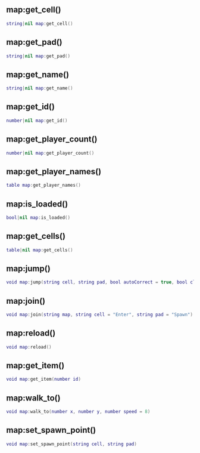 ## map:get_cell()

```lua
string|nil map:get_cell()
```

## map:get_pad()

```lua
string|nil map:get_pad()
```

## map:get_name()

```lua
string|nil map:get_name()
```

## map:get_id()

```lua
number|nil map:get_id()
```

## map:get_player_count()

```lua
number|nil map:get_player_count()
```

## map:get_player_names()

```lua
table map:get_player_names()
```

## map:is_loaded()

```lua
bool|nil map:is_loaded()
```

## map:get_cells()

```lua
table|nil map:get_cells()
```

## map:jump()

```lua
void map:jump(string cell, string pad, bool autoCorrect = true, bool clientOnly = false)
```

## map:join()

```lua
void map:join(string map, string cell = "Enter", string pad = "Spawn")
```

## map:reload()

```lua
void map:reload()
```

## map:get_item()

```lua
void map:get_item(number id)
```

## map:walk_to()

```lua
void map:walk_to(number x, number y, number speed = 8)
```

## map:set_spawn_point()

```lua
void map:set_spawn_point(string cell, string pad)
```

